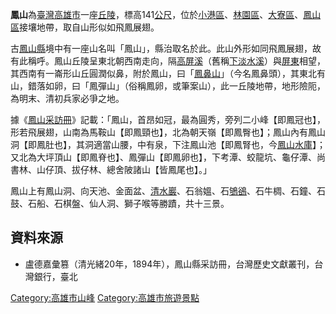 '''鳳山'''為[[臺灣|臺灣]][[高雄市|高雄市]]一座[[丘陵|丘陵]]，標高141[[公尺|公尺]]，位於[[小港區|小港區]]、[[林園區|林園區]]、[[大寮區|大寮區]]、[[鳳山區|鳳山區]]接壤地帶，取自山形似如飛鳳展翅。

古[[鳳山縣_(臺灣)|鳳山縣]]境中有一座山名叫「鳳山」，縣治取名於此。此山外形如同飛鳳展翅，故有此稱呼。鳳山丘陵呈東北朝西南走向，隔[[高屏溪|高屏溪]]（舊稱[https://web.archive.org/web/20190502052116/http://jim1424.myweb.hinet.net/saylinyuan/saylinyuan.files/61.doc 下淡水溪]）與[[屏東縣|屏東]]相望，其西南有一崙形山丘圓潤似鼻，附於鳳山，曰「[[鳳鼻山|鳳鼻山]]」（今名鳳鼻頭），其東北有山，錯落如卵，曰「鳳彈山」（俗稱鳳卵，或筆案山），此一丘陵地帶，地形險阨，為明末、清初兵家必爭之地。

據《[[鳳山采訪冊|鳳山采訪冊]]》記載：「鳳山，首昂如冠，最為圓秀，旁列二小峰【即鳳冠也】，形若飛展翅，山南為馬鞍山【即鳳頸也】，北為朝天嶺【即鳳臀也】；鳳山內有鳳山洞【即鳳肚也】，其洞適當山腰，中有泉，下注鳳山池【即鳳腎也，今[[鳳山水庫|鳳山水庫]]】；又北為大坪頂山【即鳳脊也】、鳳彈山【即鳳卵也】，下考潭、蛟龍坑、龜仔潭、尚書林、山仔頂、拔仔林、總舍陂諸山【皆鳳尾也】。」

鳳山上有鳳山洞、向天池、金面盆、[[清水巖|清水巖]]、石翁媼、石[[鴝鵒|鴝鵒]]、石牛椆、石鐘、石鼓、石船、石棋盤、仙人洞、獅子喉等勝蹟，共十三景。

==資料來源==
*盧德嘉彙篡（清光緒20年，1894年），鳳山縣采訪冊，台灣歷史文獻叢刊，台灣銀行，臺北

{{臺灣地形}}
{{DEFAULTSORT:鳳山丘陵}}
[[Category:高雄市山峰|Category:高雄市山峰]]
[[Category:高雄市旅遊景點|Category:高雄市旅遊景點]]